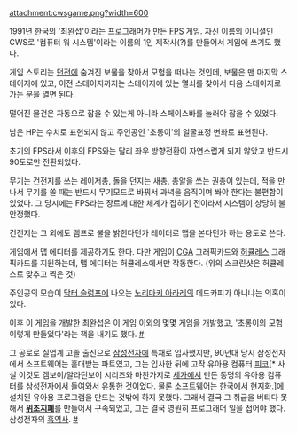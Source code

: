 attachment:cwsgame.png?width=600

1991년 한국의 '최완섭'이라는 프로그래머가 만든 [[FPS]] 게임. 자신 이름의 이니셜인 CWS로 '컴퓨터 워 시스템'이라는 이름의 1인 제작사(?)를 만들어서 게임에 쓰기도 했다.

게임 스토리는 [[던전]]에 숨겨진 보물을 찾아서 모험을 떠나는 것인데, 보물은 맨 마지막 스테이지에 있고, 이전 스테이지까지는 스테이지에 있는 열쇠를 찾아서 다음 스테이지로 가는 문을 열면 된다. 

떨어진 물건은 자동으로 잡을 수 있는게 아니라 스페이스바를 눌러야 잡을 수 있었다.

남은 HP는 수치로 표현되지 않고 주인공인 '초롱이'의 얼굴표정 변화로 표현된다.

초기의 FPS라서 이후의 FPS와는 달리 좌우 방향전환이 자연스럽게 되지 않았고 반드시 90도로만 전환되었다.

무기는 건전지를 쓰는 레이저총, 돌을 던지는 새총, 총알을 쏘는 권총이 있는데, 적을 만나서 무기를 쏠 때는 반드시 무기모드로 바꿔서 과녁을 움직이며 쏴야 한다는 불편함이 있었다. 그 당시에는 FPS라는 장르에 대한 체계가 잡히기 전이라서 시스템이 상당히 불안정했다.

건전지는 그 외에도 램프로 불을 밝힌다던가 레이더로 맵을 본다던가 하는 용도로 쓴다. 

게임에서 맵 에디터를 제공하기도 한다. 다만 게임이 [[CGA]] 그래픽카드와 [[허큘레스]] 그래픽카드를 지원하는데, 맵 에디터는 허큘레스에서만 작동한다. (위의 스크린샷은 허큘레스로 맞추고 찍은 것)

주인공의 모습이 [[닥터 슬럼프]]에 나오는 [[노리마키 아라레]]의 데드카피가 아니냐는 의혹이 있다.

이후 이 게임을 개발한 최완섭은 이 게임 이외의 몇몇 게임을 개발했고, '초롱이의 모험 이렇게 만들었다'라는 책을 내기도 했다. [http://newslibrary.naver.com/viewer/index.nhn?articleId=1995112400289106002&edtNo=5&printCount=1&publishDate=1995-11-24&officeId=00028&pageNo=6&printNo=2405&publishType=00010 #] 

그 공로로 실업계 고졸 출신으로 [[삼성전자]]에 특채로 입사했지만, 90년대 당시 삼성전자에서 소프트웨어는 홀대받는 파트였고, 그는 입사한 뒤에 고작 유아용 컴퓨터 [[피코]][* 사실 이것도 겜보이/알라딘보이 시리즈와 마찬가지로 [[세가]]에서 만든 동명의 유아용 컴퓨터를 삼성전자에서 들여와서 유통한 것이었다. 물론 소프트웨어는 한국에서 현지화.]에 설치된 유아용 프로그램을 만드는 것밖에 하지 못했다. 그래서 결국 그 취급을 버티다 못해서 '''[[위조지폐]]'''를 만들어서 구속되었고, 그는 결국 영원히 프로그래머 일을 접어야 했다. 삼성전자의 [[흑역사]]. [http://blog.naver.com/disturbance/143753632 #]
